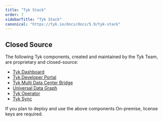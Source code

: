 ```yaml
---
title: "Tyk Stack"
order: 7
sidebarTitle: "Tyk Stack"
canonical: "https://tyk.io/docs/docs/5.9/tyk-stack"
---
```



<OssProductListInclude/>

## Closed Source

The following Tyk components, created and maintained by the Tyk Team, are proprietary and closed-source:

* [Tyk Dashboard](/docs/5.9/tyk-dashboard)
* [Tyk Developer Portal](/docs/5.9/tyk-developer-portal)
* [Tyk Multi Data Center Bridge](/docs/5.9/api-management/mdcb#managing-geographically-distributed-gateways-to-minimize-latency-and-protect-data-sovereignty)
* [Universal Data Graph](/docs/5.9/api-management/data-graph#overview)
* [Tyk Operator](/docs/5.9/api-management/automations/operator#what-is-tyk-operator)
* [Tyk Sync](/docs/5.9/api-management/automations/sync)

If you plan to deploy and use the above components On-premise, license keys are required.
